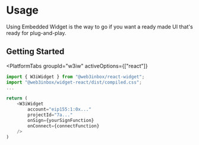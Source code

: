 
# Usage

Using Embedded Widget is the way to go if you want a ready made UI that's ready for plug-and-play.



## Getting Started

<PlatformTabs
	groupId="w3iw"
	activeOptions={["react"]}
>
<PlatformTabItem value="react">

```ts
import { W3iWidget } from "@web3inbox/react-widget";
import "@web3inbox/widget-react/dist/compiled.css";
...

return (
	<W3iWidget 
		account="eip155:1:0x..."
		projectId="7a..."
		onSign={yourSignFunction}
		onConnect={connectFunction}
	/>
)

```

</PlatformTabItem>
</PlatformTabs>
